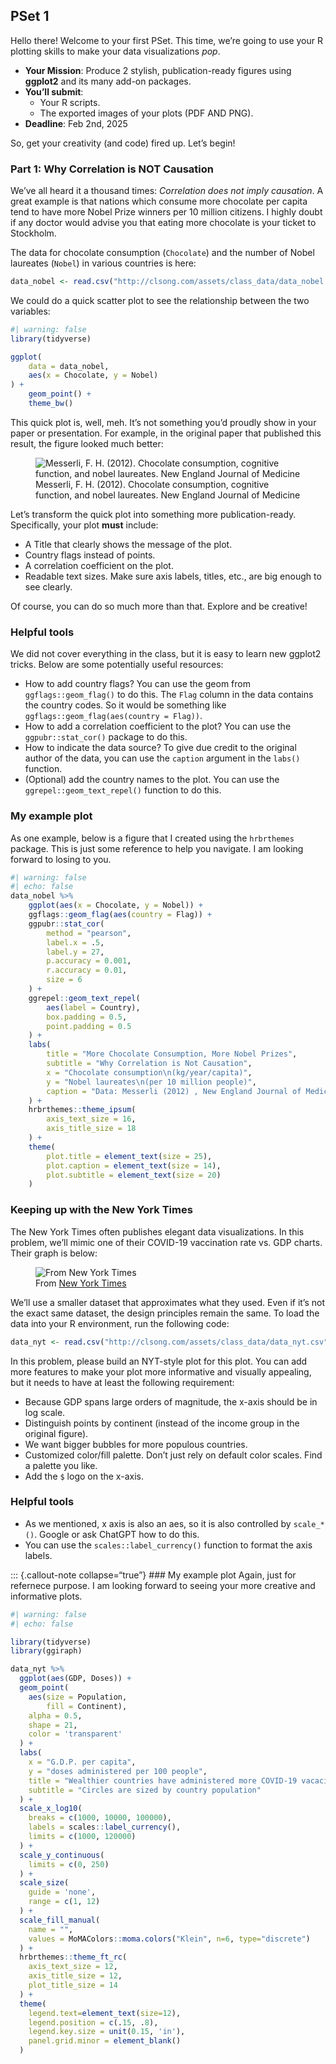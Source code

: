 ## PSet 1 

Hello there! Welcome to your first PSet. This time, we’re going to use your R plotting skills to make your data visualizations *pop*. 

- **Your Mission**: Produce 2 stylish, publication-ready figures using **ggplot2** and its many add-on packages.
- **You’ll submit**:
  - Your R scripts.
  - The exported images of your plots (PDF AND PNG).
- **Deadline**: Feb 2nd, 2025

So, get your creativity (and code) fired up. Let’s begin!

### **Part 1: Why Correlation is NOT Causation**

We’ve all heard it a thousand times: *Correlation does not imply causation*. A great example is that nations which consume more chocolate per capita tend to have more Nobel Prize winners per 10 million citizens. I highly doubt if any doctor would advise you that eating more chocolate is your ticket to Stockholm.

The data for chocolate consumption (`Chocolate`) and the number of Nobel laureates (`Nobel`) in various countries is here:
```r
data_nobel <- read.csv("http://clsong.com/assets/class_data/data_nobel.csv")
```

We could do a quick scatter plot to see the relationship between the two variables:
```r
#| warning: false
library(tidyverse)

ggplot(
    data = data_nobel,
    aes(x = Chocolate, y = Nobel)
) +
    geom_point() +
    theme_bw()
```

This quick plot is, well, meh. It’s not something you’d proudly show in your paper or presentation. For example, in the original paper that published this result, the figure looked much better:

![Messerli, F. H. (2012). Chocolate consumption, cognitive function, and nobel laureates. New England Journal of Medicine](img/Pset1_nobel.jpg)

Let’s transform the quick plot into something more publication-ready. Specifically, your plot **must** include:

- A Title that clearly shows the message of the plot.
- Country flags instead of points.
- A correlation coefficient on the plot.
- Readable text sizes. Make sure axis labels, titles, etc., are big enough to see clearly.

Of course, you can do so much more than that. Explore and be creative!

::: {.callout-note collapse="true"}
### Helpful tools
We did not cover everything in the class, but it is easy to learn new ggplot2 tricks. Below are some potentially useful resources:

- How to add country flags? You can use the geom from `ggflags::geom_flag()` to do this. The `Flag` column in the data contains the country codes. So it would be something like `ggflags::geom_flag(aes(country = Flag))`.
- How to add a correlation coefficient to the plot? You can use the `ggpubr::stat_cor()` package to do this. 
- How to indicate the data source? To give due credit to the original author of the data, you can use the `caption` argument in the `labs()` function. 
- (Optional) add the country names to the plot. You can use the `ggrepel::geom_text_repel()` function to do this.
:::

::: {.callout-note collapse="true"}
### My example plot
As one example, below is a figure that I created using the `hrbrthemes` package. This is just some reference to help you navigate. I am looking forward to losing to you.
```r
#| warning: false
#| echo: false
data_nobel %>%
    ggplot(aes(x = Chocolate, y = Nobel)) +
    ggflags::geom_flag(aes(country = Flag)) +
    ggpubr::stat_cor(
        method = "pearson",
        label.x = .5,
        label.y = 27,
        p.accuracy = 0.001,
        r.accuracy = 0.01,
        size = 6
    ) +
    ggrepel::geom_text_repel(
        aes(label = Country),
        box.padding = 0.5,
        point.padding = 0.5
    ) +
    labs(
        title = "More Chocolate Consumption, More Nobel Prizes",
        subtitle = "Why Correlation is Not Causation",
        x = "Chocolate consumption\n(kg/year/capita)",
        y = "Nobel laureates\n(per 10 million people)",
        caption = "Data: Messerli (2012) , New England Journal of Medicine"
    ) +
    hrbrthemes::theme_ipsum(
        axis_text_size = 16,
        axis_title_size = 18
    ) +
    theme(
        plot.title = element_text(size = 25),
        plot.caption = element_text(size = 14),
        plot.subtitle = element_text(size = 20)
    )
```
:::


### Keeping up with the New York Times

The New York Times often publishes elegant data visualizations. In this problem, we’ll mimic one of their COVID-19 vaccination rate vs. GDP charts. Their graph is below:

![From [New York Times](https://www.nytimes.com/2022/01/06/learning/whats-going-on-in-this-graph-jan-12-2022.html)](img/Pset1_NYT.png)


We’ll use a smaller dataset that approximates what they used. Even if it’s not the exact same dataset, the design principles remain the same. To load the data into your R environment, run the following code:
```r
data_nyt <- read.csv("http://clsong.com/assets/class_data/data_nyt.csv")
```

In this problem, please build an NYT-style plot for this plot. You can add more features to make your plot more informative and visually appealing, but it needs to have at least the following requirement:

- Because GDP spans large orders of magnitude, the x-axis should be in log scale. 
- Distinguish points by continent (instead of the income group in the original figure). 
- We want bigger bubbles for more populous countries.
- Customized color/fill palette. Don’t just rely on default color scales. Find a palette you like.
- Add the `$` logo on the x-axis. 


::: {.callout-note collapse="true"}
### Helpful tools

- As we mentioned, x axis is also an aes, so it is also controlled by `scale_*()`. Google or ask ChatGPT how to do this.
- You can use the `scales::label_currency()` function to format the axis labels.

:::

::: {.callout-note collapse="true"}
### My example plot
Again, just for refernece purpose. I am looking forward to seeing your more creative and informative plots.
```r
#| warning: false
#| echo: false

library(tidyverse)
library(ggiraph)

data_nyt %>% 
  ggplot(aes(GDP, Doses)) +
  geom_point(
    aes(size = Population,
        fill = Continent),
    alpha = 0.5,
    shape = 21,
    color = 'transparent'
  ) +
  labs(
    x = "G.D.P. per capita",
    y = "doses administered per 100 people",
    title = "Wealthier countries have administered more COVID-19 vacacines",
    subtitle = "Circles are sized by country population"
  ) +
  scale_x_log10(
    breaks = c(1000, 10000, 100000),
    labels = scales::label_currency(),
    limits = c(1000, 120000)
  ) +
  scale_y_continuous(
    limits = c(0, 250)
  ) +
  scale_size(
    guide = 'none',
    range = c(1, 12)
  ) +
  scale_fill_manual(
    name = "",
    values = MoMAColors::moma.colors("Klein", n=6, type="discrete")
  ) +
  hrbrthemes::theme_ft_rc(
    axis_text_size = 12,
    axis_title_size = 12,
    plot_title_size = 14
  ) +
  theme(
    legend.text=element_text(size=12),
    legend.position = c(.15, .8),
    legend.key.size = unit(0.15, 'in'),
    panel.grid.minor = element_blank()
  )
```